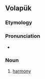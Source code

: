==Volapük==

===Etymology===
{{suffix|ben|öf|lang=vo}}

===Pronunciation===
* {{IPA|/beˈnøf/|lang=vo}}

===Noun===
{{head|vo|noun}}

# [[harmony]]